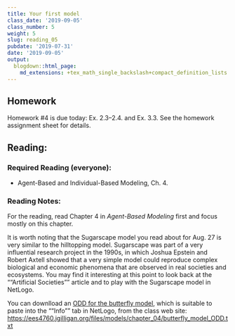```yaml
---
title: Your first model
class_date: '2019-09-05'
class_number: 5
weight: 5
slug: reading_05
pubdate: '2019-07-31'
date: '2019-09-05'
output:
  blogdown::html_page:
    md_extensions: +tex_math_single_backslash+compact_definition_lists
---
```

## Homework

Homework #4 is due today: Ex. 2.3--2.4. and Ex. 3.3. See the homework assignment sheet for details.

## Reading:

### Required Reading (everyone):
* Agent-Based and Individual-Based Modeling, Ch. 4.

### Reading Notes:

For the reading, read Chapter 4 in _Agent-Based Modeling_ first and focus mostly on this chapter. 

It is worth noting that the Sugarscape model you read about for Aug. 27 is very similar to the hilltopping model. Sugarscape was part of a very influential research project in the 1990s, in which Joshua Epstein and Robert Axtell showed that a very simple model could reproduce complex biological and economic phenomena that are observed in real societies and ecosystems. You may find it interesting at this point to look back at the ""Artificial Societies"" article and to play with the Sugarscape model in NetLogo.

You can downlload an [ODD for the butterfly model](/files/models/chapter_04/butterfly_model_ODD.txt), which is suitable to paste into the ""Info"" tab in NetLogo, from the class web site: <https://ees4760.jgilligan.org/files/models/chapter_04/butterfly_model_ODD.txt>
